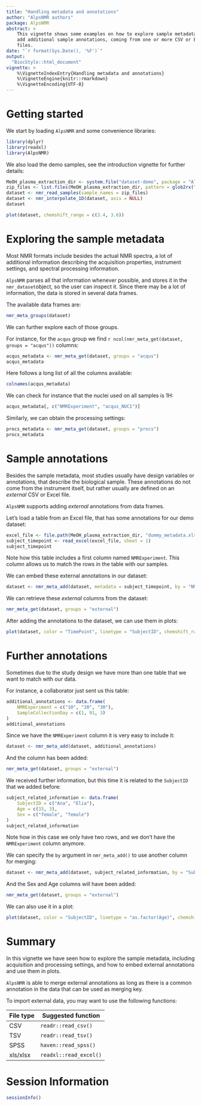 ```yaml
---
title: "Handling metadata and annotations"
author: "AlpsNMR authors"
package: AlpsNMR
abstract: >
    This vignette shows some examples on how to explore sample metadata and
    add additional sample annotations, coming from one or more CSV or Excel
    files.
date: "`r format(Sys.Date(), '%F')`"
output:
  "BiocStyle::html_document"
vignette: >
    %\VignetteIndexEntry{Handling metadata and annotations}
    %\VignetteEngine{knitr::rmarkdown}
    %\VignetteEncoding{UTF-8}
---
```


# Getting started

We start by loading `AlpsNMR` and some convenience libraries:

```r
library(dplyr)
library(readxl)
library(AlpsNMR)
```


We also load the demo samples, see the introduction vignette for further details:


```r
MeOH_plasma_extraction_dir <- system.file("dataset-demo", package = "AlpsNMR")
zip_files <- list.files(MeOH_plasma_extraction_dir, pattern = glob2rx("*.zip"), full.names = TRUE)
dataset <- nmr_read_samples(sample_names = zip_files)
dataset <- nmr_interpolate_1D(dataset, axis = NULL)
dataset
```


```r
plot(dataset, chemshift_range = c(3.4, 3.6))
```


# Exploring the sample metadata

Most NMR formats include besides the actual NMR spectra, a lot of additional
information describing the acquisition properties, instrument settings, and
spectral processing information.

`AlpsNMR` parses all that information whenever possible, and stores it in
the `nmr_dataset`object, so the user can inspect it. Since there may be a lot
of information, the data is stored in several data frames.

The available data frames are:

```r
nmr_meta_groups(dataset)
```

We can further explore each of those groups. 

For instance, for the `acqus` group we find `r ncol(nmr_meta_get(dataset, groups = "acqus"))` columns:

```r
acqus_metadata <- nmr_meta_get(dataset, groups = "acqus")
acqus_metadata
```

Here follows a long list of all the columns available:

```r
colnames(acqus_metadata)
```

We can check for instance that the nuclei used on all samples is 1H:

```r
acqus_metadata[, c("NMRExperiment", "acqus_NUC1")]
```

Similarly, we can obtain the processing settings:

```r
procs_metadata <- nmr_meta_get(dataset, groups = "procs")
procs_metadata

```



# Sample annotations

Besides the sample metadata, most studies usually have design variables or annotations,
that describe the biological sample. These annotations do not come from
the instrument itself, but rather usually are defined on an *external* CSV or Excel file.

`AlpsNMR` supports adding *external* annotations from data frames.

Let's load a table from an Excel file, that has some annotations for our demo dataset:

```r
excel_file <- file.path(MeOH_plasma_extraction_dir, "dummy_metadata.xlsx")
subject_timepoint <- read_excel(excel_file, sheet = 1)
subject_timepoint
```

Note how this table includes a first column named `NMRExperiment`. This column
allows us to match the rows in the table with our samples.

We can embed these external annotations in our dataset:

```r
dataset <- nmr_meta_add(dataset, metadata = subject_timepoint, by = "NMRExperiment")
```

We can retrieve these *external* columns from the dataset:

```r
nmr_meta_get(dataset, groups = "external")
```

After adding the annotations to the dataset, we can use them in plots:

```r
plot(dataset, color = "TimePoint", linetype = "SubjectID", chemshift_range = c(3.4, 3.6))
```

# Further annotations

Sometimes due to the study design we have more than one table that we want to match with our data.

For instance, a collaborator just sent us this table:

```r
additional_annotations <- data.frame(
    NMRExperiment = c("10", "20", "30"),
    SampleCollectionDay = c(1, 91, 3)
)
additional_annotations
```

Since we have the `NMRExperiment` column it is very easy to include it:

```r
dataset <- nmr_meta_add(dataset, additional_annotations)
```

And the column has been added:

```r
nmr_meta_get(dataset, groups = "external")
```

We received further information, but this time it is related to the `SubjectID` that we added before:

```r
subject_related_information <- data.frame(
    SubjectID = c("Ana", "Elia"),
    Age = c(33, 3),
    Sex = c("female", "female")
)
subject_related_information
```

Note how in this case we only have two rows, and we don't have the `NMRExperiment` column anymore.

We can specify the `by` argument in `nmr_meta_add()` to use another column for merging:

```r
dataset <- nmr_meta_add(dataset, subject_related_information, by = "SubjectID")
```

And the Sex and Age columns will have been added:

```r
nmr_meta_get(dataset, groups = "external")
```

We can also use it in a plot:

```r
plot(dataset, color = "SubjectID", linetype = "as.factor(Age)", chemshift_range = c(7.7, 7.8)) + ggplot2::labs(linetype = "Age")
```


# Summary

In this vignette we have seen how to explore the sample metadata, including acquisition
and processing settings, and how to embed external annotations and use them in plots.

`AlpsNMR` is able to merge external annotations as long as there is a common 
annotation in the data that can be used as merging key.

To import external data, you may want to use the following functions:

| File type | Suggested function     |
| ----------| ---------------------- |
| CSV       | `readr::read_csv()`    |
| TSV       | `readr::read_tsv()`    |
| SPSS      | `haven::read_spss()`   |
| xls/xlsx  | `readxl::read_excel()` |

# Session Information

```r
sessionInfo()
```
